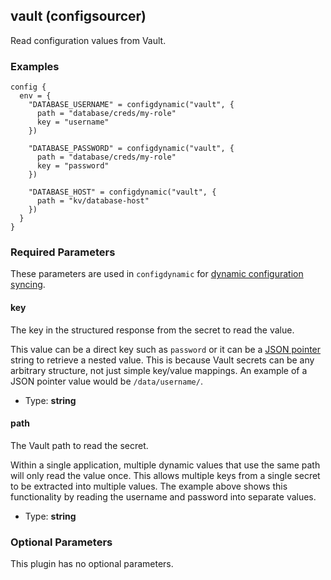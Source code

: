 ## vault (configsourcer)

Read configuration values from Vault.

### Examples

```hcl
config {
  env = {
    "DATABASE_USERNAME" = configdynamic("vault", {
      path = "database/creds/my-role"
      key = "username"
    })

    "DATABASE_PASSWORD" = configdynamic("vault", {
      path = "database/creds/my-role"
      key = "password"
    })

    "DATABASE_HOST" = configdynamic("vault", {
      path = "kv/database-host"
    })
  }
}
```

### Required Parameters

These parameters are used in `configdynamic` for [dynamic configuration syncing](/docs/app-config/dynamic).

#### key

The key in the structured response from the secret to read the value.

This value can be a direct key such as `password` or it can be a [JSON pointer](https://tools.ietf.org/html/rfc6901) string to retrieve a nested value. This is because Vault secrets can be any arbitrary structure, not just simple key/value mappings. An example of a JSON pointer value would be `/data/username/`.

- Type: **string**

#### path

The Vault path to read the secret.

Within a single application, multiple dynamic values that use the same path will only read the value once. This allows multiple keys from a single secret to be extracted into multiple values. The example above shows this functionality by reading the username and password into separate values.

- Type: **string**

### Optional Parameters

This plugin has no optional parameters.
